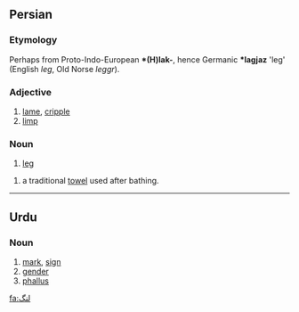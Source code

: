 ==Persian==
===Etymology===
Perhaps from Proto-Indo-European '''*(H)lak-''', hence Germanic '''*lagjaz''' 'leg' (English ''leg'', Old Norse ''leggr'').

===Adjective===
{{fa-adj|tr=lang}}

# [[lame]], [[cripple]]
# [[limp]]

===Noun===
{{fa-noun|tr=leng}}

# [[leg]]

{{fa-noun|tr=long}}

# a traditional [[towel]] used after bathing. 

----

==Urdu==

===Noun===
{{ur-noun|tr=liṅg|g=m|hi=लिंङ्ग|hi2=लिंग}}

# [[mark]], [[sign]]
# [[gender]]
# [[phallus]]

[[fa:لنگ]]